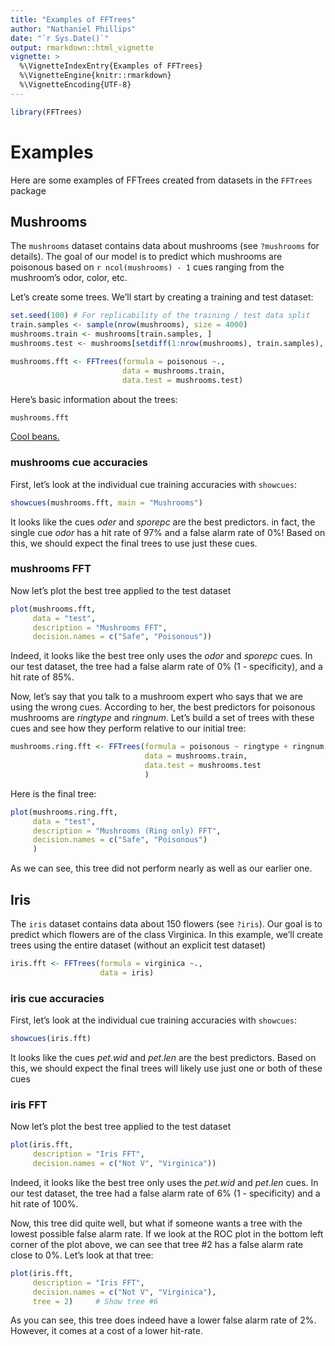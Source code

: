 ```yaml
---
title: "Examples of FFTrees"
author: "Nathaniel Phillips"
date: "`r Sys.Date()`"
output: rmarkdown::html_vignette
vignette: >
  %\VignetteIndexEntry{Examples of FFTrees}
  %\VignetteEngine{knitr::rmarkdown}
  %\VignetteEncoding{UTF-8}
---
```



```r
library(FFTrees)
```

# Examples

Here are some examples of FFTrees created from datasets in the `FFTrees` package

## Mushrooms

The `mushrooms` dataset contains data about mushrooms (see `?mushrooms` for details). The goal of our model is to predict which mushrooms are poisonous based on `r ncol(mushrooms) - 1` cues ranging from the mushroom's odor, color, etc. 

Let's create some trees. We'll start by creating a training and test dataset:

```r
set.seed(100) # For replicability of the training / test data split
train.samples <- sample(nrow(mushrooms), size = 4000)
mushrooms.train <- mushrooms[train.samples, ]
mushrooms.test <- mushrooms[setdiff(1:nrow(mushrooms), train.samples), ]

mushrooms.fft <- FFTrees(formula = poisonous ~.,
                         data = mushrooms.train,
                         data.test = mushrooms.test)
```

Here's basic information about the trees:

```r
mushrooms.fft
```

[Cool beans.](https://goo.gl/B7YDuC)

### mushrooms cue accuracies

First, let's look at the individual cue training accuracies with `showcues`:

```r
showcues(mushrooms.fft, main = "Mushrooms")
```

It looks like the cues *oder* and *sporepc* are the best predictors. in fact, the single cue *odor* has a hit rate of 97% and a false alarm rate of 0%! Based on this, we should expect the final trees to use just these cues.

### mushrooms FFT

Now let's plot the best tree applied to the test dataset

```r
plot(mushrooms.fft, 
     data = "test", 
     description = "Mushrooms FFT",
     decision.names = c("Safe", "Poisonous"))
```

Indeed, it looks like the best tree only uses the *odor* and *sporepc* cues. In our test dataset, the tree had a false alarm rate of 0% (1 - specificity), and a hit rate of 85%.

Now, let's say that you talk to a mushroom expert who says that we are using the wrong cues. According to her, the best predictors for poisonous mushrooms are *ringtype* and *ringnum*. Let's build a set of trees with these cues and see how they perform relative to our initial tree:

```r
mushrooms.ring.fft <- FFTrees(formula = poisonous ~ ringtype + ringnum,
                              data = mushrooms.train,
                              data.test = mushrooms.test
                              )
```

Here is the final tree:

```r
plot(mushrooms.ring.fft, 
     data = "test", 
     description = "Mushrooms (Ring only) FFT",
     decision.names = c("Safe", "Poisonous")
     )
```

As we can see, this tree did not perform nearly as well as our earlier one.


## Iris

The `iris` dataset contains data about 150 flowers (see `?iris`). Our goal is to predict which flowers are of the class Virginica. In this example, we'll create trees using the entire dataset (without an explicit test dataset)

```r
iris.fft <- FFTrees(formula = virginica ~.,
                    data = iris)
```

### iris cue accuracies

First, let's look at the individual cue training accuracies with `showcues`:

```r
showcues(iris.fft)
```

It looks like the cues *pet.wid* and *pet.len* are the best predictors. Based on this, we should expect the final trees will likely use just one or both of these cues

### iris FFT

Now let's plot the best tree applied to the test dataset

```r
plot(iris.fft, 
     description = "Iris FFT",
     decision.names = c("Not V", "Virginica"))
```

Indeed, it looks like the best tree only uses the *pet.wid* and *pet.len* cues. In our test dataset, the tree had a false alarm rate of 6% (1 - specificity) and a hit rate of 100%.

Now, this tree did quite well, but what if someone wants a tree with the lowest possible false alarm rate. If we look at the ROC plot in the bottom left corner of the plot above, we can see that tree #2 has a false alarm rate close to 0%. Let's look at that tree:

```r
plot(iris.fft, 
     description = "Iris FFT",
     decision.names = c("Not V", "Virginica"),
     tree = 2)     # Show tree #6
```

As you can see, this tree does indeed have a lower false alarm rate of 2%. However, it comes at a cost of a lower hit-rate. 

